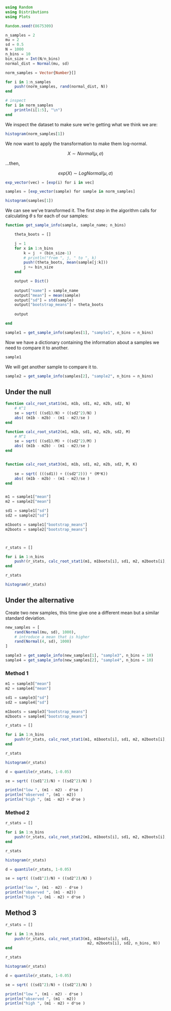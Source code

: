 
```julia

using Random
using Distributions
using Plots
```

```julia

Random.seed!(8675309)

n_samples = 2
mu = 2
sd = 0.5
N = 1000
n_bins = 10 
bin_size = Int(N/n_bins)
normal_dist = Normal(mu, sd)
```


```julia

norm_samples = Vector{Number}[]

for i in 1:n_samples
    push!(norm_samples, rand(normal_dist, N))
end

# inspect
for i in norm_samples
    println(i[1:5], "\n")
end
```


We inspect the dataset to make sure we're getting what we think we are:

```julia
histogram(norm_samples[1])
```

We now want to apply the transformation to make them log-normal.

$$
X \sim Normal(\mu, \sigma)
$$

...then,

$$
exp(X) \sim LogNormal(\mu,\sigma)
$$


```julia

exp_vector(vec) = [exp(i) for i in vec]

samples = [exp_vector(sample) for sample in norm_samples]

histogram(samples[1])
```


We can see we've transformed it. The first step in the algorithm calls for calculating $\theta$ s for each of our samples:


```julia


function get_sample_info(sample, sample_name; n_bins)    

    theta_boots = []

    j = 1
    for x in 1:n_bins
        k = j  + (bin_size-1)
        # println("from ", j, " to ", k)
        push!(theta_boots, mean(sample[j:k]))
        j += bin_size
    end

    output = Dict()
    
    output["name"] = sample_name
    output["mean"] = mean(sample)
    output["sd"] = std(sample)
    output["bootstrap_means"] = theta_boots
    
    output

end

sample1 = get_sample_info(samples[1], "sample1", n_bins = n_bins)
```

Now we have a dictionary containing the information about a samples we need to compare it to another.

```julia
sample1
```

We will get another sample to compare it to.

```julia
sample2 = get_sample_info(samples[2], "sample2", n_bins = n_bins)
```

## Under the null

```julia

function calc_root_stat1(m1, m1b, sd1, m2, m2b, sd2, N)
    # K^1
    se = sqrt( ((sd1)/N) + ((sd2^2)/N) )
    abs( (m1b - m2b) - (m1 - m2)/se )
end

function calc_root_stat2(m1, m1b, sd1, m2, m2b, sd2, M)
    # M^1    
    se = sqrt( ((sd1)/M) + ((sd2^2)/M) )
    abs( (m1b - m2b) - (m1 - m2)/se )
end


function calc_root_stat3(m1, m1b, sd1, m2, m2b, sd2, M, K)
    
    se = sqrt( (((sd1)) + ((sd2^2))) * (M*K))
    abs( (m1b - m2b) - (m1 - m2)/se )
end


m1 = sample1["mean"]
m2 = sample2["mean"]

sd1 = sample1["sd"]
sd2 = sample2["sd"]

m1boots = sample1["bootstrap_means"]
m2boots = sample2["bootstrap_means"]



r_stats = []

for i in 1:n_bins
    push!(r_stats, calc_root_stat1(m1, m1boots[i], sd1, m2, m2boots[i], sd2, N))
end

r_stats

histogram(r_stats)
```

## Under the alternative

Create two new samples, this time give one a different mean but a similar standard deviation.

```julia
new_samples = [
    rand(Normal(mu, sd), 1000),
    # introduce a mean that is higher
    rand(Normal(4, sd), 1000)
]

sample3 = get_sample_info(new_samples[1], "sample3", n_bins = 10)
sample4 = get_sample_info(new_samples[2], "sample4", n_bins = 10)
```

### Method 1

```julia

m1 = sample3["mean"]
m2 = sample4["mean"]

sd1 = sample3["sd"]
sd2 = sample4["sd"]

m1boots = sample3["bootstrap_means"]
m2boots = sample4["bootstrap_means"]
```

```julia

r_stats = []

for i in 1:n_bins
    push!(r_stats, calc_root_stat1(m1, m1boots[i], sd1, m2, m2boots[i], sd2, N))
end

r_stats

histogram(r_stats)
```

```julia


d = quantile(r_stats, 1-0.05)

se = sqrt( ((sd1^2)/N) + ((sd2^2)/N) )

println("low ", (m1 - m2) - d*se )
println("observed ", (m1 - m2))
println("high ", (m1 - m2) + d*se )
```

### Method 2

```julia

r_stats = []

for i in 1:n_bins
    push!(r_stats, calc_root_stat2(m1, m1boots[i], sd1, m2, m2boots[i], sd2, n_bins))
end

r_stats

histogram(r_stats)
```

```julia

d = quantile(r_stats, 1-0.05)

se = sqrt( ((sd1^2)/N) + ((sd2^2)/N) )

println("low ", (m1 - m2) - d*se )
println("observed ", (m1 - m2))
println("high ", (m1 - m2) + d*se )
```



## Method 3

```julia

r_stats = []

for i in 1:n_bins
    push!(r_stats, calc_root_stat3(m1, m1boots[i], sd1,
                                    m2, m2boots[i], sd2, n_bins, N))
end

r_stats

histogram(r_stats)
```

```julia

d = quantile(r_stats, 1-0.05)

se = sqrt( ((sd1^2)/N) + ((sd2^2)/N) )

println("low ", (m1 - m2) - d*se )
println("observed ", (m1 - m2))
println("high ", (m1 - m2) + d*se )
```